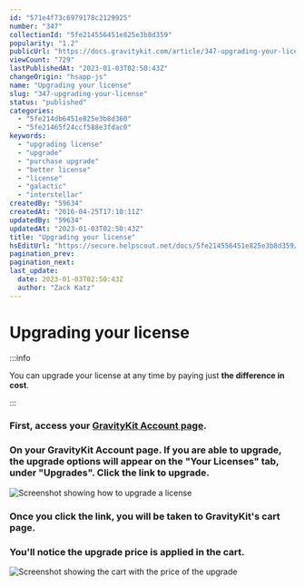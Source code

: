 ```yaml
---
id: "571e4f73c6979178c2129925"
number: "347"
collectionId: "5fe214556451e825e3b8d359"
popularity: "1.2"
publicUrl: "https://docs.gravitykit.com/article/347-upgrading-your-license"
viewCount: "729"
lastPublishedAt: "2023-01-03T02:50:43Z"
changeOrigin: "hsapp-js"
name: "Upgrading your license"
slug: "347-upgrading-your-license"
status: "published"
categories: 
  - "5fe214db6451e825e3b8d360"
  - "5fe21465f24ccf588e3fdac0"
keywords: 
  - "upgrading license"
  - "upgrade"
  - "purchase upgrade"
  - "better license"
  - "license"
  - "galactic"
  - "interstellar"
createdBy: "59634"
createdAt: "2016-04-25T17:10:11Z"
updatedBy: "59634"
updatedAt: "2023-01-03T02:50:43Z"
title: "Upgrading your license"
hsEditUrl: "https://secure.helpscout.net/docs/5fe214556451e825e3b8d359/article/571e4f73c6979178c2129925"
pagination_prev: 
pagination_next: 
last_update:
  date: 2023-01-03T02:50:43Z
  author: "Zack Katz"
---
```


# Upgrading your license


:::info

You can upgrade your license at any time by paying just **the difference in cost**.

:::



### First, access your [GravityKit Account page](https://www.gravitykit.com/account/). 

### On your GravityKit Account page. If you are able to upgrade, the upgrade options will appear on the "Your Licenses" tab, under "Upgrades". Click the link to upgrade. 

![Screenshot showing how to upgrade a license](https://s3.amazonaws.com/helpscout.net/docs/assets/54c58489e4b051242988532c/images/634f54309471985a5ac5373e/file-PFyB34ueBG.png)

### Once you click the link, you will be taken to GravityKit's cart page.

### You'll notice the upgrade price is applied in the cart.

![Screenshot showing the cart with the price of the upgrade](https://s3.amazonaws.com/helpscout.net/docs/assets/54c58489e4b051242988532c/images/634f549c4d805871ceaa48a0/file-Gh4yfFrUnc.png)